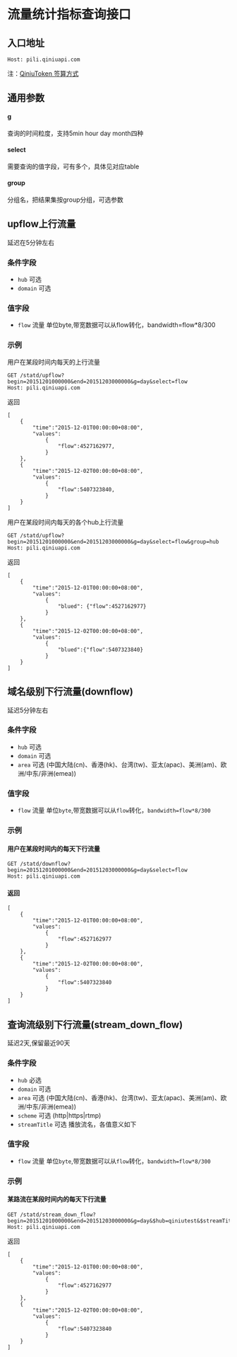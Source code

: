 # 流量统计指标查询接口
## 入口地址
```
Host: pili.qiniuapi.com
```
注：[QiniuToken 签算方式](https://developer.qiniu.com/pili/api/2772/http-requests-authentication)
## 通用参数

#### g
查询的时间粒度，支持5min hour day month四种

#### select
需要查询的值字段，可有多个，具体见对应table

#### group
分组名，把结果集按group分组，可选参数

## upflow上行流量
延迟在5分钟左右

### 条件字段
- `hub` 可选
- `domain` 可选

### 值字段

- `flow` 流量 单位byte,带宽数据可以从flow转化，bandwidth=flow*8/300

### 示例

用户在某段时间内每天的上行流量
```
GET /statd/upflow?begin=20151201000000&end=20151203000000&g=day&select=flow
Host: pili.qiniuapi.com
```
返回
```
[
    {
        "time":"2015-12-01T00:00:00+08:00",
        "values":
            {
                "flow":4527162977,
            }
    },
    {
        "time":"2015-12-02T00:00:00+08:00",
        "values":
            {
                "flow":5407323840,
            }
    }
]
```
用户在某段时间内每天的各个hub上行流量
```
GET /statd/upflow?begin=20151201000000&end=20151203000000&g=day&select=flow&group=hub
Host: pili.qiniuapi.com
```
返回
```
[
    {
        "time":"2015-12-01T00:00:00+08:00",
        "values":
            {
                "blued": {"flow":4527162977}
            }
    },
    {
        "time":"2015-12-02T00:00:00+08:00",
        "values":
            {
                "blued":{"flow":5407323840}
            }
    }
]
```


## 域名级别下行流量(downflow)
延迟5分钟左右

### 条件字段
- `hub` 可选
- `domain` 可选
- `area` 可选 (中国大陆(cn)、香港(hk)、台湾(tw)、亚太(apac)、美洲(am)、欧洲/中东/非洲(emea))

### 值字段
- `flow` 流量 单位`byte`,带宽数据可以从`flow`转化，`bandwidth=flow*8/300`  

### 示例
#### 用户在某段时间内的每天下行流量
```
GET /statd/downflow?begin=20151201000000&end=20151203000000&g=day&select=flow
Host: pili.qiniuapi.com
```
#### 返回
```
[
    {
        "time":"2015-12-01T00:00:00+08:00",
        "values":
            {
                "flow":4527162977
            }
    },
    {
        "time":"2015-12-02T00:00:00+08:00",
        "values":
            {
                "flow":5407323840
            }
    }
]
```
## 查询流级别下行流量(stream_down_flow)
延迟2天,保留最近90天

### 条件字段
- `hub` 必选
- `domain` 可选
- `area` 可选 (中国大陆(cn)、香港(hk)、台湾(tw)、亚太(apac)、美洲(am)、欧洲/中东/非洲(emea))
- `scheme` 可选 (http|https|rtmp)
- `streamTitle` 可选 播放流名，各值意义如下

### 值字段
- `flow` 流量 单位`byte`,带宽数据可以从`flow`转化，`bandwidth=flow*8/300`

### 示例
#### 某路流在某段时间内的每天下行流量
```
GET /statd/stream_down_flow?begin=20151201000000&end=20151203000000&g=day&$hub=qiniutest&$streamTitle=sid1234&select=flow
Host: pili.qiniuapi.com
```
返回

```
[
    {
        "time":"2015-12-01T00:00:00+08:00",
        "values":
            {
                "flow":4527162977
            }
    },
    {
        "time":"2015-12-02T00:00:00+08:00",
        "values":
            {
                "flow":5407323840
            }
    }
]
```